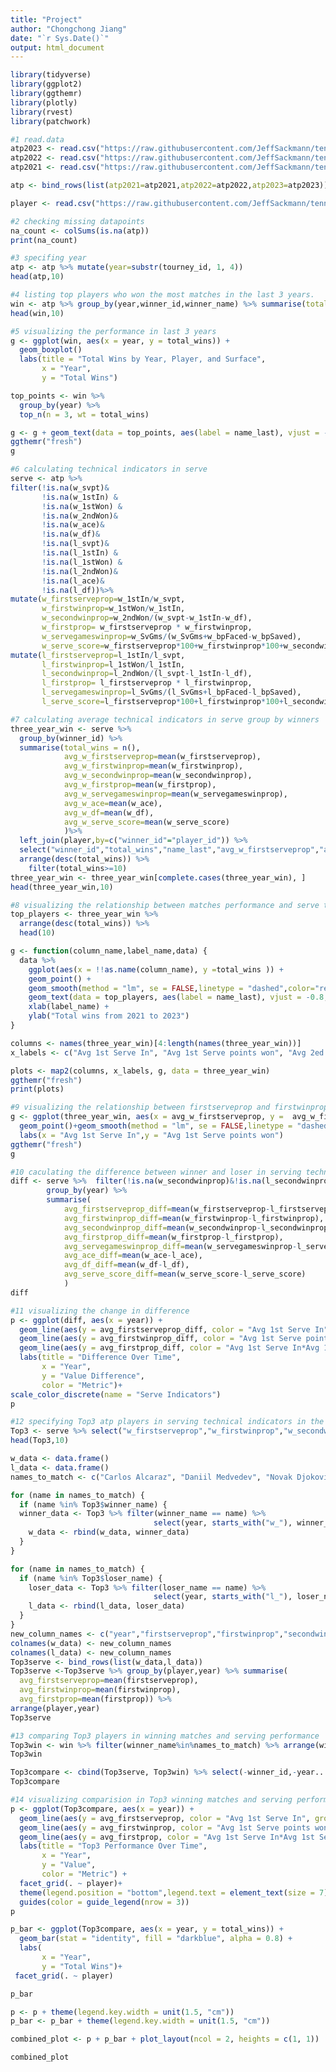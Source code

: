 ---
title: "Project"
author: "Chongchong Jiang"
date: "`r Sys.Date()`"
output: html_document
---
```{r,  message=FALSE,warning=FALSE}
library(tidyverse)
library(ggplot2)
library(ggthemr)
library(plotly)
library(rvest)
library(patchwork)
```

```{r}
#1 read.data
atp2023 <- read.csv("https://raw.githubusercontent.com/JeffSackmann/tennis_atp/master/atp_matches_2023.csv")
atp2022 <- read.csv("https://raw.githubusercontent.com/JeffSackmann/tennis_atp/master/atp_matches_2022.csv")
atp2021 <- read.csv("https://raw.githubusercontent.com/JeffSackmann/tennis_atp/master/atp_matches_2021.csv")

atp <- bind_rows(list(atp2021=atp2021,atp2022=atp2022,atp2023=atp2023))

player <- read.csv("https://raw.githubusercontent.com/JeffSackmann/tennis_atp/master/atp_players.csv")
```

```{r}
#2 checking missing datapoints
na_count <- colSums(is.na(atp))
print(na_count)
```

```{r}
#3 specifing year
atp <- atp %>% mutate(year=substr(tourney_id, 1, 4))
head(atp,10)
```
```{r}
#4 listing top players who won the most matches in the last 3 years. 
win <- atp %>% group_by(year,winner_id,winner_name) %>% summarise(total_wins = n()) %>% arrange(year,-total_wins) %>% left_join(player,by=c("winner_id"="player_id")) %>% select("winner_id","year","total_wins","name_last","winner_name")
head(win,10)
```
```{r}
#5 visualizing the performance in last 3 years
g <- ggplot(win, aes(x = year, y = total_wins)) +
  geom_boxplot()
  labs(title = "Total Wins by Year, Player, and Surface",
       x = "Year",
       y = "Total Wins") 

top_points <- win %>%
  group_by(year) %>%
  top_n(n = 3, wt = total_wins)

g <- g + geom_text(data = top_points, aes(label = name_last), vjust = -0.8, color = "black", size = 3)
ggthemr("fresh")
g
```

```{r}
#6 calculating technical indicators in serve
serve <- atp %>%
filter(!is.na(w_svpt)& 
       !is.na(w_1stIn) & 
       !is.na(w_1stWon) &  
       !is.na(w_2ndWon)&
       !is.na(w_ace)&
       !is.na(w_df)&
       !is.na(l_svpt)& 
       !is.na(l_1stIn) & 
       !is.na(l_1stWon) &  
       !is.na(l_2ndWon)&
       !is.na(l_ace)&
       !is.na(l_df))%>%
mutate(w_firstserveprop=w_1stIn/w_svpt,
       w_firstwinprop=w_1stWon/w_1stIn,
       w_secondwinprop=w_2ndWon/(w_svpt-w_1stIn-w_df),
       w_firstprop= w_firstserveprop * w_firstwinprop,
       w_servegameswinprop=w_SvGms/(w_SvGms+w_bpFaced-w_bpSaved),
       w_serve_score=w_firstserveprop*100+w_firstwinprop*100+w_secondwinprop*100+w_servegameswinprop*100+w_ace-w_df) %>%
mutate(l_firstserveprop=l_1stIn/l_svpt,
       l_firstwinprop=l_1stWon/l_1stIn,
       l_secondwinprop=l_2ndWon/(l_svpt-l_1stIn-l_df),
       l_firstprop= l_firstserveprop * l_firstwinprop,
       l_servegameswinprop=l_SvGms/(l_SvGms+l_bpFaced-l_bpSaved),
       l_serve_score=l_firstserveprop*100+l_firstwinprop*100+l_secondwinprop*100+l_servegameswinprop*100+l_ace-l_df)
```


```{r}
#7 calculating average technical indicators in serve group by winners 
three_year_win <- serve %>% 
  group_by(winner_id) %>% 
  summarise(total_wins = n(),
            avg_w_firstserveprop=mean(w_firstserveprop),
            avg_w_firstwinprop=mean(w_firstwinprop),
            avg_w_secondwinprop=mean(w_secondwinprop),
            avg_w_firstprop=mean(w_firstprop),
            avg_w_servegameswinprop=mean(w_servegameswinprop),
            avg_w_ace=mean(w_ace),
            avg_w_df=mean(w_df),
            avg_w_serve_score=mean(w_serve_score)
            )%>% 
  left_join(player,by=c("winner_id"="player_id")) %>%       
  select("winner_id","total_wins","name_last","avg_w_firstserveprop","avg_w_firstwinprop","avg_w_secondwinprop","avg_w_firstprop","avg_w_servegameswinprop","avg_w_ace","avg_w_df","avg_w_serve_score")  %>%
  arrange(desc(total_wins)) %>% 
    filter(total_wins>=10) 
three_year_win <- three_year_win[complete.cases(three_year_win), ]
head(three_year_win,10)
```
```{r}
#8 visualizing the relationship between matches performance and serve technical indicators
top_players <- three_year_win %>%
  arrange(desc(total_wins)) %>%
  head(10)

g <- function(column_name,label_name,data) {
  data %>%
    ggplot(aes(x = !!as.name(column_name), y =total_wins )) +
    geom_point() +
    geom_smooth(method = "lm", se = FALSE,linetype = "dashed",color="red")+
    geom_text(data = top_players, aes(label = name_last), vjust = -0.8, color = "black", size = 3)+
    xlab(label_name) +
    ylab("Total wins from 2021 to 2023")    
}

columns <- names(three_year_win)[4:length(names(three_year_win))]
x_labels <- c("Avg 1st Serve In", "Avg 1st Serve points won", "Avg 2ed Serve points won","Avg 1st Serve In*Avg 1st Serve points won","Avg service games won","Avg ace","Avg Double Faults","Avg serve score")

plots <- map2(columns, x_labels, g, data = three_year_win)
ggthemr("fresh")
print(plots)

```
```{r}
#9 visualizing the relationship between firstserveprop and firstwinprop
g <- ggplot(three_year_win, aes(x = avg_w_firstserveprop, y =  avg_w_firstwinprop)) +
  geom_point()+geom_smooth(method = "lm", se = FALSE,linetype = "dashed",color="red")+
  labs(x = "Avg 1st Serve In",y = "Avg 1st Serve points won") 
ggthemr("fresh")
g
```
```{r}
#10 caculating the difference between winner and loser in serving technical indicators
diff <- serve %>%  filter(!is.na(w_secondwinprop)&!is.na(l_secondwinprop)) %>%
        group_by(year) %>% 
        summarise(
            avg_firstserveprop_diff=mean(w_firstserveprop-l_firstserveprop),
            avg_firstwinprop_diff=mean(w_firstwinprop-l_firstwinprop),
            avg_secondwinprop_diff=mean(w_secondwinprop-l_secondwinprop),
            avg_firstprop_diff=mean(w_firstprop-l_firstprop),
            avg_servegameswinprop_diff=mean(w_servegameswinprop-l_servegameswinprop),
            avg_ace_diff=mean(w_ace-l_ace),
            avg_df_diff=mean(w_df-l_df),
            avg_serve_score_diff=mean(w_serve_score-l_serve_score)
            )
diff
```
```{r}
#11 visualizing the change in difference
p <- ggplot(diff, aes(x = year)) +
  geom_line(aes(y = avg_firstserveprop_diff, color = "Avg 1st Serve In", group = 1)) +
  geom_line(aes(y = avg_firstwinprop_diff, color = "Avg 1st Serve points won", group = 1)) +
  geom_line(aes(y = avg_firstprop_diff, color = "Avg 1st Serve In*Avg 1st Serve points won", group = 1)) +
  labs(title = "Difference Over Time",
       x = "Year",
       y = "Value Difference",
       color = "Metric")+
scale_color_discrete(name = "Serve Indicators")
p
```

```{r}
#12 specifying Top3 atp players in serving technical indicators in the last 3 years
Top3 <- serve %>% select("w_firstserveprop","w_firstwinprop","w_secondwinprop","w_firstprop","w_servegameswinprop","w_ace","w_df","l_firstserveprop","l_firstwinprop","l_secondwinprop","l_firstprop","l_servegameswinprop","l_ace","l_df","winner_name","loser_name","year") %>% filter(grepl("Medvedev|Alcaraz|Djokovic", winner_name) | grepl("Medvedev|Alcaraz|Djokovic", loser_name))
head(Top3,10)

w_data <- data.frame()
l_data <- data.frame()
names_to_match <- c("Carlos Alcaraz", "Daniil Medvedev", "Novak Djokovic")

for (name in names_to_match) {
  if (name %in% Top3$winner_name) {
  winner_data <- Top3 %>% filter(winner_name == name) %>% 
                                select(year, starts_with("w_"), winner_name)
    w_data <- rbind(w_data, winner_data)
  }
}

for (name in names_to_match) {
  if (name %in% Top3$loser_name) {
    loser_data <- Top3 %>% filter(loser_name == name) %>% 
                                select(year, starts_with("l_"), loser_name)
    l_data <- rbind(l_data, loser_data)
  }
}
new_column_names <- c("year","firstserveprop","firstwinprop","secondwinprop","firstprop","servegameswinprop","ace","df","player")
colnames(w_data) <- new_column_names
colnames(l_data) <- new_column_names
Top3serve <- bind_rows(list(w_data,l_data))
Top3serve <-Top3serve %>% group_by(player,year) %>% summarise(
  avg_firstserveprop=mean(firstserveprop),
  avg_firstwinprop=mean(firstwinprop),
  avg_firstprop=mean(firstprop)) %>% 
arrange(player,year)
Top3serve
```


```{r}
#13 comparing Top3 players in winning matches and serving performance
Top3win <- win %>% filter(winner_name%in%names_to_match) %>% arrange(winner_name,year)
Top3win

Top3compare <- cbind(Top3serve, Top3win) %>% select(-winner_id,-year...7,-name_last,-winner_name) %>% rename(year = year...2)
Top3compare 
```


```{r}
#14 visualizing comparision in Top3 winning matches and serving performance
p <- ggplot(Top3compare, aes(x = year)) +
  geom_line(aes(y = avg_firstserveprop, color = "Avg 1st Serve In", group = 1)) +
  geom_line(aes(y = avg_firstwinprop, color = "Avg 1st Serve points won", group = 1)) +
  geom_line(aes(y = avg_firstprop, color = "Avg 1st Serve In*Avg 1st Serve points won", group = 1)) +
  labs(title = "Top3 Performance Over Time",
       x = "Year",
       y = "Value",
       color = "Metric") +
  facet_grid(. ~ player)+
  theme(legend.position = "bottom",legend.text = element_text(size = 7))+ 
  guides(color = guide_legend(nrow = 3))
p

p_bar <- ggplot(Top3compare, aes(x = year, y = total_wins)) +
  geom_bar(stat = "identity", fill = "darkblue", alpha = 0.8) +
  labs(
       x = "Year",
       y = "Total Wins")+
 facet_grid(. ~ player)

p_bar


```
```{r}
p <- p + theme(legend.key.width = unit(1.5, "cm")) 
p_bar <- p_bar + theme(legend.key.width = unit(1.5, "cm"))

combined_plot <- p + p_bar + plot_layout(ncol = 2, heights = c(1, 1))

combined_plot
```








